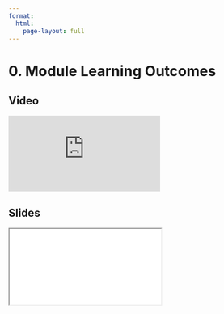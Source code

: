 ```yaml
---
format:
  html:
    page-layout: full
---
```


# 0. Module Learning Outcomes

::: {.panel-tabset .nav-pills}

## Video

<iframe
    class="video"
    src="https://www.youtube.com/embed/3diUf3Dm1Io?rel=0"
    title="Module 2 Video - Module Learning Outcomes"
    frameborder="0"
    allow="accelerometer; autoplay; clipboard-write; encrypted-media; gyroscope; picture-in-picture"
    allowfullscreen
></iframe>

## Slides

<iframe
    class="slide-deck"
    src="slides/module2_00.html"
></iframe>

:::
